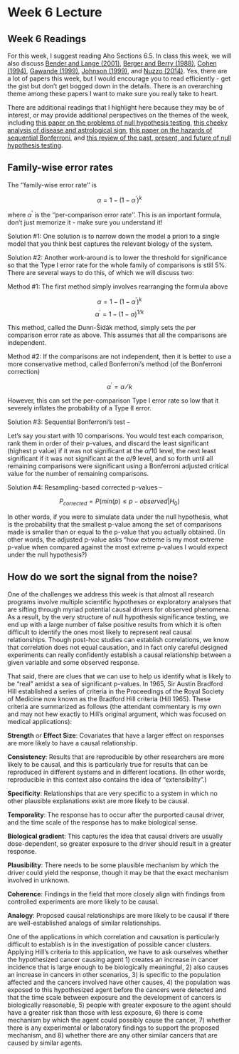 Week 6 Lecture
========================================================

## Week 6 Readings

For this week, I suggest reading Aho Sections 6.5. In class this week, we will also discuss [Bender and Lange (2001)](https://github.com/hlynch/Biometry2022/tree/master/_data/Bender_Lange_2001.pdf), [Berger and Berry (1988)](https://github.com/hlynch/Biometry2022/tree/master/_data/Berger_Berry_1988.pdf), [Cohen (1994)](https://github.com/hlynch/Biometry2022/tree/master/_data/Cohen_1994.pdf), [Gawande (1999)](https://github.com/hlynch/Biometry2022/tree/master/_data/Gawande_1999.pdf), [Johnson (1999)](https://github.com/hlynch/Biometry2022/tree/master/_data/Johnson_1999.pdf), and [Nuzzo (2014)](https://github.com/hlynch/Biometry2022/tree/master/_data/Nuzzo_2014.pdf). Yes, there are a lot of papers this week, but I would encourage you to read efficiently - get the gist but don't get bogged down in the details. There is an overarching theme among these papers I want to make sure you really take to heart.

There are additional readings that I highlight here because they may be of interest, or may provide additional perspectives on the themes of the week, including [this paper on the problems of null hypothesis testing](https://github.com/hlynch/Biometry2022/tree/master/_data/Anderson_etal_2000.pdf), [this cheeky analysis of disease and astrological sign](https://github.com/hlynch/Biometry2022/tree/master/_data/Austin_etal_2006.pdf), [this paper on the hazards of sequential Bonferroni](https://github.com/hlynch/Biometry2022/tree/master/_data/Moran_2003.pdf), and [this review of the past, present, and future of null hypothesis testing](https://github.com/hlynch/Biometry2022/tree/master/_data/Robinson_Wainer_2002.pdf).

## Family-wise error rates

The ''family-wise error rate'' is

$$
\alpha = 1-(1-\alpha^{’})^k
$$

where $\alpha^{'}$ is the ''per-comparison error rate''. This is an important formula, don’t just memorize it - make sure you understand it!

Solution #1: One solution is to narrow down the model a priori to a single model that you think best captures the relevant biology of the system. 

Solution #2: Another work-around is to lower the threshold for significance so that the Type I error rate for the whole family of comparisons is still 5$\%$. There are several ways to do this, of which we will discuss two:

Method #1: The first method simply involves rearranging the formula above

$$
\alpha=1-(1-\alpha^{'})^{k}
$$
$$
\alpha^{'}=1-(1-\alpha)^{1/k}
$$

This method, called the Dunn-Šidák method, simply sets the per comparison error rate as above. This assumes that all the comparisons are independent.

Method #2: If the comparisons are not independent, then it is better to use a more conservative method, called Bonferroni’s method (of the Bonferroni correction)

$$
\alpha^{'}=\alpha⁄k
$$

However, this can set the per-comparison Type I error rate so low that it severely inflates the probability of a Type II error.

Solution #3: Sequential Bonferroni’s test – 

Let’s say you start with 10 comparisons. You would test each comparison, rank them in order of their p-values, and discard the least significant (highest p value) if it was not significant at the $\alpha$/10 level, the next least significant if it was not significant at the $\alpha$/9 level, and so forth until all remaining comparisons were significant using a Bonferroni adjusted critical value for the number of remaining comparisons.

Solution #4: Resampling-based corrected p-values – 

$$
P_{corrected} = P(min(p) \leq p-observed|H_{0})
$$

In other words, if you were to simulate data under the null hypothesis, what is the probability that the smallest p-value among the set of comparisons made is smaller than or equal to the p-value that you actually obtained. (In other words, the adjusted p-value asks “how extreme is my most extreme p-value when compared against the most extreme p-values I would expect under the null hypothesis?)


## How do we sort the signal from the noise?

One of the challenges we address this week is that almost all research programs involve multiple scientific hypotheses or exploratory analyses that are sifting through myriad potential causal drivers for observed phenomena. As a result, by the very structure of null hypothesis significance testing, we end up with a large number of false positive results from which it is often difficult to identify the ones most likely to represent real causal relationships. Though post-hoc studies can establish correlations, we know that correlation does not equal causation, and in fact only careful designed experiments can really confidently establish a causal relationship between a given variable and some observed response.

That said, there are clues that we can use to help us identify what is likely to be "real" amidst a sea of significant p-values. In 1965, Sir Austin Bradford Hill established a series of criteria in the Proceedings of the Royal Society of Medicine now known as the Bradford Hill criteria (Hill 1965). These criteria are summarized as follows (the attendant commentary is my own and may not hew exactly to Hill's original argument, which was focused on medical applications):

**Strength** or **Effect Size**: Covariates that have a larger effect on responses are more likely to have a causal relationship.

**Consistency**: Results that are reproducible by other researchers are more likely to be causal, and this is particularly true for results that can be reproduced in different systems and in different locations. (In other words, reproducible in this context also contains the idea of "extensibility".)

**Specificity**: Relationships that are very specific to a system in which no other plausible explanations exist are more likely to be causal.

**Temporality**: The response has to occur after the purported causal driver, and the time scale of the response has to make biological sense. 

**Biological gradient**: This captures the idea that causal drivers are usually dose-dependent, so greater exposure to the driver should result in a greater response.

**Plausibility**: There needs to be some plausible mechanism by which the driver could yield the response, though it may be that the exact mechanism involved in unknown.

**Coherence**: Findings in the field that more closely align with findings from controlled experiments are more likely to be causal.

**Analogy**: Proposed causal relationships are more likely to be causal if there are well-established analogs of similar relationships.

One of the applications in which correlation and causation is particularly difficult to establish is in the investigation of possible cancer clusters. Applying Hill's criteria to this application, we have to ask ourselves whether the hypothesized cancer causing agent 1) creates an increase in cancer incidence that is large enough to be biologically meaningful, 2) also causes an increase in cancers in other scenarios, 3) is specific to the population affected and the cancers involved have other causes, 4) the population was exposed to this hypothesized agent before the cancers were detected and that the time scale between exposure and the development of cancers is biologically reasonable, 5) people with greater exposure to the agent should have a greater risk than those with less exposure, 6) there is come mechanism by which the agent could possibly cause the cancer, 7) whether there is any experimental or laboratory findings to support the proposed mechanism, and 8) whether there are any other similar cancers that are caused by similar agents.